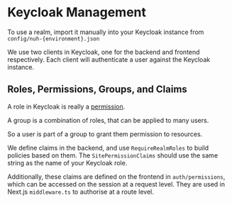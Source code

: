 # Keycloak Management

To use a realm, import it manually into your Keycloak instance from `config/nuh-{environment}.json`

We use two clients in Keycloak, one for the backend and frontend respectively. Each client will authenticate a user against the Keycloak instance.

## Roles, Permissions, Groups, and Claims

A role in Keycloak is really a [permission](https://www.keycloak.org/docs/latest/server_admin/index.html#assigning-permissions-using-roles-and-groups).

A group is a combination of roles, that can be applied to many users.

So a user is part of a group to grant them permission to resources.

We define claims in the backend, and use `RequireRealmRoles` to build policies based on them. The `SitePermissionClaims` should use the same string as the name of your Keycloak role.

Additionally, these claims are defined on the frontend in `auth/permissions`, which can be accessed on the session at a request level. They are used in Next.js `middleware.ts` to authorise at a route level.
